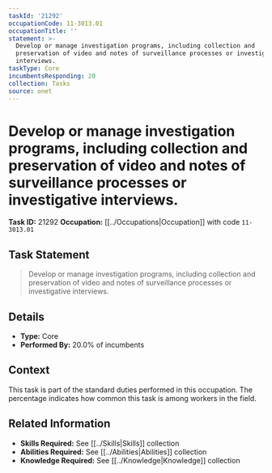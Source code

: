 ```yaml
---
taskId: '21292'
occupationCode: 11-3013.01
occupationTitle: ''
statement: >-
  Develop or manage investigation programs, including collection and
  preservation of video and notes of surveillance processes or investigative
  interviews.
taskType: Core
incumbentsResponding: 20
collection: Tasks
source: onet
---
```

# Develop or manage investigation programs, including collection and preservation of video and notes of surveillance processes or investigative interviews.

**Task ID:** 21292
**Occupation:** [[../Occupations|Occupation]] with code `11-3013.01`

## Task Statement

> Develop or manage investigation programs, including collection and preservation of video and notes of surveillance processes or investigative interviews.

## Details

- **Type:** Core
- **Performed By:** 20.0% of incumbents

## Context

This task is part of the standard duties performed in this occupation. The percentage indicates how common this task is among workers in the field.

## Related Information

- **Skills Required:** See [[../Skills|Skills]] collection
- **Abilities Required:** See [[../Abilities|Abilities]] collection
- **Knowledge Required:** See [[../Knowledge|Knowledge]] collection
